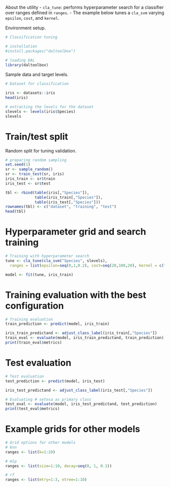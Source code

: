 About the utility
- `cla_tune`: performs hyperparameter search for a classifier over ranges defined in `ranges`.
- The example below tunes a `cla_svm` varying `epsilon`, `cost`, and `kernel`.

Environment setup.
```r
# Classification tuning 

# installation 
#install.packages("daltoolbox")

# loading DAL
library(daltoolbox) 
```

Sample data and target levels.
```r
# Dataset for classification

iris <- datasets::iris
head(iris)

# extracting the levels for the dataset
slevels <- levels(iris$Species)
slevels
```

# Train/test split
Random split for tuning validation.
```r
# preparing random sampling
set.seed(1)
sr <- sample_random()
sr <- train_test(sr, iris)
iris_train <- sr$train
iris_test <- sr$test

tbl <- rbind(table(iris[,"Species"]),
             table(iris_train[,"Species"]),
             table(iris_test[,"Species"]))
rownames(tbl) <- c("dataset", "training", "test")
head(tbl)
```

# Hyperparameter grid and search training
```r
# Training with hyperparameter search
tune <- cla_tune(cla_svm("Species", slevels), 
  ranges = list(epsilon=seq(0,1,0.2), cost=seq(20,100,20), kernel = c("linear", "radial", "polynomial", "sigmoid")))

model <- fit(tune, iris_train)
```

# Training evaluation with the best configuration
```r
# Training evaluation
train_prediction <- predict(model, iris_train)

iris_train_predictand <- adjust_class_label(iris_train[,"Species"])
train_eval <- evaluate(model, iris_train_predictand, train_prediction)
print(train_eval$metrics)
```

# Test evaluation
```r
# Test evaluation
test_prediction <- predict(model, iris_test)

iris_test_predictand <- adjust_class_label(iris_test[,"Species"])

# Evaluating # setosa as primary class
test_eval <- evaluate(model, iris_test_predictand, test_prediction)
print(test_eval$metrics)
```

# Example grids for other models
```r
# Grid options for other models
# knn
ranges <- list(k=1:20)

# mlp
ranges <- list(size=1:10, decay=seq(0, 1, 0.1))

# rf
ranges <- list(mtry=1:3, ntree=1:10)
```

